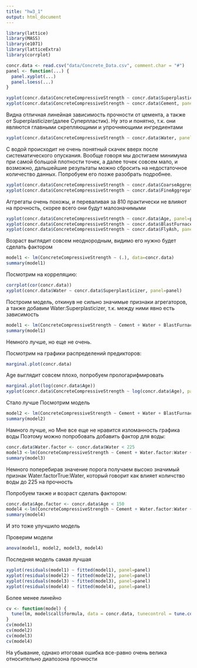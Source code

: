 ```yaml
---
title: "hw3_1"
output: html_document
---
```



```r
library(lattice)
library(MASS)
library(e1071)
library(latticeExtra)
library(corrplot)

concr.data <- read.csv("data/Concrete_Data.csv", comment.char = "#")
panel <- function(...) {  
  panel.xyplot(...)
  panel.loess(...)
}


```

```r
xyplot(concr.data$ConcreteCompressiveStrength ~ concr.data$Superplasticizer, panel=panel)
xyplot(concr.data$ConcreteCompressiveStrength ~ concr.data$Cement, panel=panel)

```

Видна отличная линейная зависимость прочности от цемента, а также от Superplasticizer(далее Суперпластик). Ну это и понятно, т.к. они являются главными скрепляющими и упрочняющими ингредиентами

```r
xyplot(concr.data$ConcreteCompressiveStrength ~ concr.data$Water, panel=panel)

```

С водой происходит не очень понятный скачек вверх после систематического опускания. Вообще говоря мы достигаем минимума при самой большой плотности точек, а далее точек совсем мало, и возможно, дальшейшие результаты можно сбросить на недостаточное количество данных. Попробуем его позже разобрать подробнее.

```r
xyplot(concr.data$ConcreteCompressiveStrength ~ concr.data$CoarseAggregate, panel=panel)
xyplot(concr.data$ConcreteCompressiveStrength ~ concr.data$FineAggregate, panel=panel)
```

Аггрегаты очень похожы, и переваливая за 810 практически не влияют на прочность, скорее всего они будут малозначимыми


```r
xyplot(concr.data$ConcreteCompressiveStrength ~ concr.data$Age, panel=panel)
xyplot(concr.data$ConcreteCompressiveStrength ~ concr.data$BlastFurnaceSlag, panel=panel)
xyplot(concr.data$ConcreteCompressiveStrength ~ concr.data$FlyAsh, panel=panel)
```

Возраст выглядит совсем неоднородным, видимо его нужно будет сделать фактором

 
```r

model1 <- lm(ConcreteCompressiveStrength ~ (.), data=concr.data)
summary(model1)
```

Посмотрим на корреляцию:

```r
corrplot(cor(concr.data))
xyplot(concr.data$Water ~ concr.data$Superplasticizer, panel=panel)
```

Построим модель, откинув не сильно значимые признаки агрегаторов, а также добавим
Water:Superplasticizer, т.к. между ними явно есть зависимость

```r


model1 <- lm(ConcreteCompressiveStrength ~ Cement + Water + BlastFurnaceSlag + FlyAsh + Superplasticizer + Age + Water:Superplasticizer, data=concr.data)
summary(model1)
```

Немного лучше, но еще не очень.

Посмотрим на графики распределений предикторов:

```r
marginal.plot(concr.data)
```

Age выглядит совсем плохо, попробуем прологарифмировать

```r
marginal.plot(log(concr.data$Age))
xyplot(concr.data$ConcreteCompressiveStrength ~ log(concr.data$Age), panel=panel)

```

Стало лучше
Посмотрим модель

```r
model2 <- lm(ConcreteCompressiveStrength ~ Cement + Water + BlastFurnaceSlag + FlyAsh + Superplasticizer + log(Age) + Water:Superplasticizer, data=concr.data)
summary(model2)
```

Намного лучше, но Мне все еще не нравится изломанность графика воды 
Поэтому можно попробовать добавить фактор  для воды:

```r
concr.data$Water.factor <- concr.data$Water < 225
model3 <-lm(ConcreteCompressiveStrength ~ Cement + Water.factor:Water + BlastFurnaceSlag + FlyAsh + Superplasticizer + log(Age) + Water:Superplasticizer, data=concr.data)
summary(model3)
```

Немного поперебирав значение порога получаем высоко значимый признак Water.factorTrue:Water, который говорит как влияет количство воды до 225 на прочность

Попробуем также и возраст сделать фактором:

```r
concr.data$Age.factor <- concr.data$Age < 150
model4 <-lm(ConcreteCompressiveStrength ~ Cement + Water.factor:Water + BlastFurnaceSlag + FlyAsh + Superplasticizer + Age.factor:log(Age) + Water:Superplasticizer, data=concr.data)
summary(model4)
```

И это тоже улучшило модель

Проверим модели

```r
anova(model1, model2, model3, model4)
```
Последняя модель самая лучшая

```r
xyplot(residuals(model1) ~ fitted(model1), panel=panel)
xyplot(residuals(model2) ~ fitted(model2), panel=panel)
xyplot(residuals(model3) ~ fitted(model3), panel=panel)
xyplot(residuals(model4) ~ fitted(model4), panel=panel)
```

Более менее линейно

```r

cv <- function(model) { 
  tune(lm, model$call$formula, data = concr.data, tunecontrol = tune.control(sampling = "cross")) 
}
cv(model1)
cv(model2)
cv(model3)
cv(model4)
```

На убывание, однако итоговая ошибка все-равно очень велика относительно диапозона прочности

